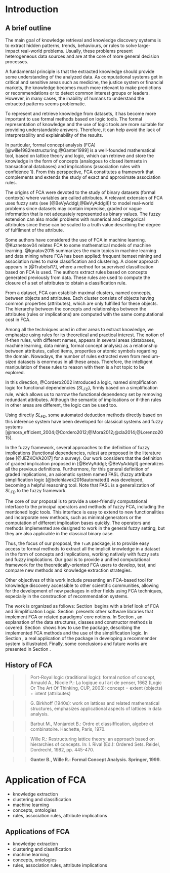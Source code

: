 # Introduction

## A brief outline 

The main goal of knowledge retrieval and knowledge discovery systems is to extract hidden patterns, trends, behaviours, or rules to solve large-impact real-world problems. Usually, these problems present heterogeneous data sources and are at the core of more general decision processes.

A fundamental principle is that the extracted knowledge should provide some understanding of the analyzed data. As computational systems get in critical and sensitive areas such as medicine, the justice system or financial markets, the knowledge becomes much more relevant to make predictions or recommendations or to detect common interest groups or leaders. However, in many cases, the inability of humans to understand the extracted patterns seems problematic. 


To represent and retrieve knowledge from datasets, it has become more important to use formal methods based on logic tools.  The formal representation of knowledge and the use of logic tools are more suitable for providing understandable answers. Therefore, it can help avoid the lack of interpretability and explainability of the results.

In particular, formal concept analysis (FCA) [@wille1982restructuring;@Ganter1999] is a well-founded mathematical tool, based on lattice theory and logic, which can retrieve and store the knowledge in the form of concepts (analogous to closed itemsets in transactional databases) and implications (association rules with confidence 1). From this perspective, FCA constitutes a framework that complements and extends the study of exact and approximate association rules. 

The origins of FCA were devoted to the study of binary datasets (formal contexts) where variables are called attributes. A relevant extension of FCA uses fuzzy sets (see   [@BeVyAddgI;@BeVyAddgII]) to model real-world problems since datasets may contain imprecise, graded or vague information that is not adequately represented as binary values. The fuzzy extension can also model problems with numerical and categorical attributes since these can be scaled to a truth value describing the degree of fulfilment of the attribute.

Some authors have considered the use of FCA in machine learning. @Kuznetsov04 relates FCA to some mathematical models of machine learning. @Ignatov2015 summarizes the main topics in machine learning and data mining where FCA has been applied: frequent itemset mining and association rules to make classification and clustering. A closer approach appears in [@Trabelsi17], where a method for supervised classification based on FCA is used.  The authors extract rules based on concepts generated previously from data. These rules are used to compute the closure of a set of attributes to obtain a classification rule.

From a  dataset,  FCA can establish maximal clusters, named concepts, between objects and attributes. Each cluster consists of objects having common properties (attributes), which are only fulfilled for these objects.  The hierarchy between the concepts and relationships between the attributes (rules or implications) are computed with the same computational cost in FCA.


Among all the techniques used in other areas to extract knowledge, we emphasize using rules for its theoretical and practical interest.  The notion of if-then rules, with different names, appears in several areas (databases, machine learning, data mining, formal concept analysis) as a relationship between attributes, called items, properties or atomic symbols regarding the domain. Nowadays, the number of rules extracted even from medium-sized datasets is enormous in all these areas. Therefore, the intelligent manipulation of these rules to reason with them is a hot topic to be explored.   
 
In this direction, @Cordero2002 introduced a logic, named simplification logic for functional dependencies ($SL_{FD}$), firmly based on a simplification rule, which allows us to narrow the functional dependency set by removing redundant attributes. Although the semantic of implications or if-then rules in other areas are different, the logic can be used too.  

Using directly $SL_{FD}$, some  automated deduction
methods directly based on this inference system have been developed for classical systems and fuzzy systems  [@mora_efficient_2004;@Cordero2012;@Mora2012;@cla2014;@Lorenzo2015].  

In the fuzzy framework, several approaches to the definition of fuzzy implications (functional dependencies, rules) are proposed in the literature (see [@JEZKOVA2017] for a survey). Our work considers that the definition of graded implication proposed in [@BeVyAddgI; @BeVyAddgII] generalizes all the previous definitions. Furthermore, for this general definition of graded implications, an axiomatic system named FASL  (fuzzy attribute simplification logic [@belohlavek2016automated]) was developed,  becoming a helpful reasoning tool. Note that FASL is a generalization of $SL_{FD}$ to the fuzzy framework.

The core of our proposal is to provide a user-friendly computational interface to the principal operators and methods of fuzzy FCA, including the mentioned logic tools. This interface is easy to extend to new functionalities and incorporate new methods, such as minimal generators or the computation of different implication bases quickly. The operators and methods implemented are designed to work in the general fuzzy setting, but they are also applicable in the classical binary case.


Thus, the focus of our proposal, the `fcaR` package, is to provide easy access to formal methods to extract all the implicit knowledge in a dataset in the form of concepts and implications, working natively with fuzzy sets and fuzzy implications. Our goal is to provide a unified computational framework for the theoretically-oriented FCA users to develop, test, and compare new methods and knowledge extraction strategies.

Other objectives of this work include presenting an FCA-based tool for knowledge discovery accessible to other scientific communities, allowing for the development of new packages in other fields using FCA techniques, especially in the construction of recommendation systems. 


The work is organized as follows: Section&nbsp;\nameref{definitions} begins with  a brief look of FCA and Simplification Logic. Section&nbsp;\nameref{related} presents other software libraries that implement FCA or related paradigms' core notions. In Section&nbsp;\nameref{design}, an explanation of the
data structures, classes and constructor methods is covered.  Section&nbsp;\nameref{fcaR} shows how
to use the package, describing the implemented FCA methods and the use of the simplification logic. In Section&nbsp;\nameref{examples}, a real application of the package in developing a recommender system is illustrated. Finally, some conclusions and future works are presented in Section&nbsp;\nameref{conclusions}.

## History of FCA

> > Port-Royal logic (traditional logic): formal notion of concept, Arnauld A., Nicole P.: La logique ou l'art de penser, 1662 (Logic Or The Art Of Thinking, CUP, 2003): concept = extent (objects) + intent (attributes)

> > G. Birkhoff (1940s): work on lattices and related mathematical structures, emphasizes applicational aspects of lattices in data analysis.

> > Barbut M., Monjardet B.: Ordre et classiffication, algebre et combinatoire. Hachette, Paris, 1970.

> > Wille R.: Restructuring lattice theory: an approach based on hierarchies of concepts. In: I. Rival (Ed.): Ordered Sets. Reidel, Dordrecht, 1982, pp. 445-470.

> > **Ganter B., Wille R.: Formal Concept Analysis. Springer, 1999.**



# Application of FCA

-   knowledge extraction
-   clustering and classification
-   machine learning
-   concepts, ontologies
-   rules, association rules, attribute implications



##  Applications of FCA

-   knowledge extraction
-   clustering and classification
-   machine learning
-   concepts, ontologies
-   rules, association rules, attribute implications
